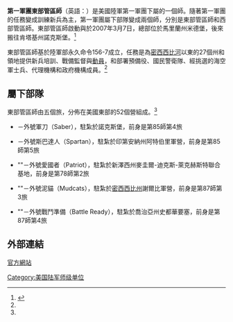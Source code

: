 {{Onesource|time=2020-07-10T13:17:01+00:00}}
{{Infobox military unit|native_name=First Army Division East|unit_name=第一軍團東部管區師|country={{flag|United States}}|image=[[File:1st_Army.svg|200px]]|role=訓練支援|軍種={{flagicon image|Flag of the United States Army (unofficial proportions).svg}} [[美國陸軍|美國陸軍]]|規模=師|隸屬=[[美國第一軍團|第一軍團]]|dates=2007年3月7日－現在|motto=Train for Combat|commander1=少將 特倫斯·麥克肯里克|commander1_label=指揮官|commander2_label=特等士官長|commander2=卡爾·法根|identification_symbol_label=[[特色單位徽章|特色單位徽章]]（DUI）|identification_symbol=[[File:1st_Army_Distinctive_Unit_Insignia.jpg|100px]]|identification_symbol_2=[[File:Flag_of_the_First_United_States_Army.svg|100px]]|identification_symbol_2_label=軍旗}}

'''第一軍團東部管區師'''（英語：{{Lang|en|First Army Division East}}）是美國陸軍第一軍團下屬的一個師。隨著第一軍團的任務變成訓練新兵為主，第一軍團屬下部隊變成兩個師，分別是東部管區師和西部管區師。東部管區師啟動與於2007年3月7日，總部位於馬里蘭州米德堡，後來搬往肯塔基州諾克斯堡。<ref name=":0">{{Cite web|title=First Army Division East|url=http://www.first.army.mil/diveast/|accessdate=|author=|date=|format=|publisher=|language=}}</ref>

東部管區師基於陸軍部永久命令156-7成立，任務是為[[密西西比河|密西西比河]]以東的27個州和領地提供新兵培訓、戰備監督與[[動員|動員]]，和部署預備役、國民警衛隊、經挑選的海空軍士兵、代理機構和政府機構成員。<ref name=":0" />

== 屬下部隊 ==
東部管區師由五個旅，分佈在美國東部的52個營組成。<ref name=":0" />
*{{link-en|第4騎兵旅|4th Cavalry Brigade (United States)}}－外號軍刀（Saber），駐紮於諾克斯堡，前身是第85師第4旅
*{{link-en|第157步兵旅|157th Infantry Brigade (United States)}}－外號斯巴達人（Spartan），駐紮於印第安納州阿特伯里軍營，前身是第85師第5旅
*{{link-en|第174步兵旅|174th Infantry Brigade (United States)}} ""－外號愛國者（Patriot），駐紮於新澤西州麥圭爾-迪克斯-萊克赫斯特聯合基地，前身是第78師第2旅
*{{link-en|第177裝甲旅|177th Armored Brigade (United States)}} ""－外號泥貓（Mudcats），駐紮於[[密西西比州|密西西比州]]謝爾比軍營，前身是第87師第3旅
*{{link-en|第188步兵旅|188th Infantry Brigade (United States)}} ""－外號戰鬥準備（Battle Ready），駐紮於喬治亞州史都華要塞，前身是第87師第4旅

== 外部連結 ==
[http://www.first.army.mil/diveast/ 官方網站]{{美國陸軍部隊司令部}}{{美国陆军}}

[[Category:美国陆军师级单位|Category:美国陆军师级单位]]